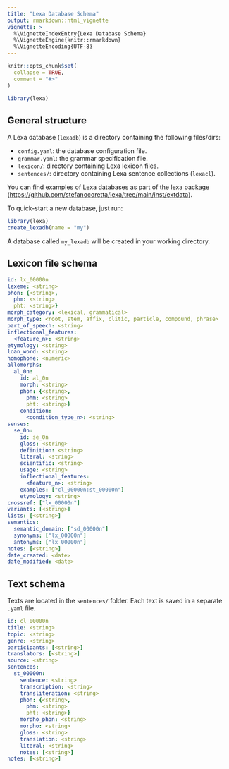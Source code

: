 ```yaml
---
title: "Lexa Database Schema"
output: rmarkdown::html_vignette
vignette: >
  %\VignetteIndexEntry{Lexa Database Schema}
  %\VignetteEngine{knitr::rmarkdown}
  %\VignetteEncoding{UTF-8}
---
```


```r
knitr::opts_chunk$set(
  collapse = TRUE,
  comment = "#>"
)
```

```r
library(lexa)
```

## General structure

A Lexa database (`lexadb`) is a directory containing the following files/dirs:

- `config.yaml`: the database configuration file.
- `grammar.yaml`: the grammar specification file.
- `lexicon/`: directory containing Lexa lexicon files.
- `sentences/`: directory containing Lexa sentence collections (`lexacl`).

You can find examples of Lexa databases as part of the lexa package (<https://github.com/stefanocoretta/lexa/tree/main/inst/extdata>).

To quick-start a new database, just run:

``` r
library(lexa)
create_lexadb(name = "my")
```

A database called `my_lexadb` will be created in your working directory.

## Lexicon file schema

```yaml
id: lx_00000n
lexeme: <string>
phon: {<string>,
  phm: <string>
  pht: <string>}
morph_category: <lexical, grammatical>
morph_type: <root, stem, affix, clitic, particle, compound, phrase>
part_of_speech: <string>
inflectional_features:
  <feature_n>: <string>
etymology: <string>
loan_word: <string>
homophone: <numeric>
allomorphs:
  al_0n:
    id: al_0n
    morph: <string>
    phon: {<string>,
      phm: <string>
      pht: <string>}
    condition:
      <condition_type_n>: <string>
senses:
  se_0n:
    id: se_0n
    gloss: <string>
    definition: <string>
    literal: <string>
    scientific: <string>
    usage: <string>
    inflectional_features:
      <feature_n>: <string>
    examples: ["cl_00000n:st_00000n"]
    etymology: <string>
crossref: ["lx_00000n"]
variants: [<string>]
lists: [<string>]
semantics:
  semantic_domain: ["sd_00000n"]
  synonyms: ["lx_00000n"]
  antonyms: ["lx_00000n"]
notes: [<string>]
date_created: <date>
date_modified: <date>
```

## Text schema

Texts are located in the `sentences/` folder.
Each text is saved in a separate `.yaml` file.

```yaml
id: cl_00000n
title: <string>
topic: <string>
genre: <string>
participants: [<string>]
translators: [<string>]
source: <string>
sentences:
  st_00000n:
    sentence: <string>
    transcription: <string>
    transliteration: <string>
    phon: {<string>,
      phm: <string>
      pht: <string>}
    morpho_phon: <string>
    morpho: <string>
    gloss: <string>
    translation: <string>
    literal: <string>
    notes: [<string>]
notes: [<string>]
```

